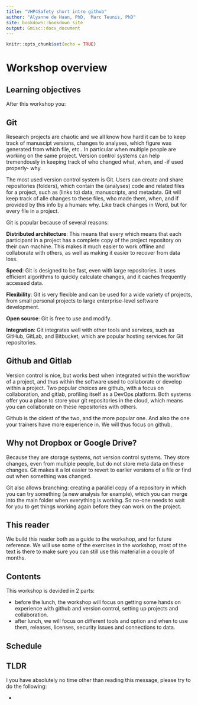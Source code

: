 ```yaml
---
title: "VHP4Safety short intro github"
author: "Alyanne de Haan, PhD,  Marc Teunis, PhD"
site: bookdown::bookdown_site
output: Gmisc::docx_document
---
```


```r
knitr::opts_chunk$set(echo = TRUE)

```

# Workshop overview

## Learning objectives

After this workshop you:



## Git

Research projects are chaotic and we all know how hard it can be to keep track of manuscipt versions, changes to analyses, which figure was generated from which file, etc.. In particular when multiple people are working on the same project. Version control systems can help tremendously in keeping track of who changed what, when, and -if used properly- why.

The most used version control system is Git. Users can create and share repositories (folders), which contain the (analyses) code and related files for a project, such as (links to) data, manuscripts, and metadata. Git will keep track of alle changes to these files, who made them, when, and if provided by this info by a human: why. Like track changes in Word, but for every file in a project.

Git is popular because of several reasons:

**Distributed architecture**: This means that every which means that each participant in a project has a complete copy of the project repository on their own machine. This makes it much easier to work offline and collaborate with others, as well as making it easier to recover from data loss.

**Speed**: Git is designed to be fast, even with large repositories. It uses efficient algorithms to quickly calculate changes, and it caches frequently accessed data.

**Flexibility**: Git is very flexible and can be used for a wide variety of projects, from small personal projects to large enterprise-level software development.

**Open source**: Git is free to use and modify. 

**Integration**: Git integrates well with other tools and services, such as GitHub, GitLab, and Bitbucket, which are popular hosting services for Git repositories. 


## Github and Gitlab

Version control is nice, but works best when integrated within the workflow of a project, and thus within the software used to collaborate or develop within a project. Two popular choices are github, with a focus on collaboration, and gitlab, profiling itself as a DevOps platform. Both systems offer you a place to store your git repositories in the cloud, which means you can collaborate on these repositories with others.

Github is the oldest of the two, and the more popular one. And also the one your trainers have more experience in. We will thus focus on github.

## Why not Dropbox or Google Drive?

Because they are storage systems, not version control systems. They store changes, even from multiple people, but do not store meta data on these changes. Git makes it a lot easier to revert to earlier versions of a file or find out when something was changed.

Git also allows branching: creating a parallel copy of a repository in which you can try something (a new analysis for example), which you can merge into the main folder when everything is working. So no-one needs to wait for you to get things working again before they can work on the project.

 
## This reader
We build this reader both as a guide to the workshop, and for future reference. We will use some of the exercises in the workshop, most of the text is there to make sure you can still use this material in a couple of months.

## Contents 

This workshop is devided in 2 parts: 

- before the lunch, the workshop will focus on getting some hands on experience with github and version control, setting up projects and collaboration.
- after lunch, we will focus on different tools and option and when to use them, releases, licenses, security issues and connections to data.

## Schedule 

## TLDR

I you have absolutely no time other than reading this message, please try to do the following:

 - 
